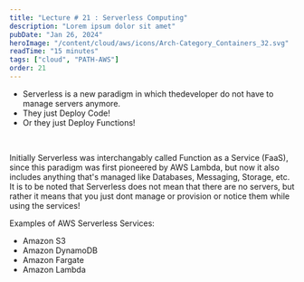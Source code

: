 ```yaml
---
title: "Lecture # 21 : Serverless Computing"
description: "Lorem ipsum dolor sit amet"
pubDate: "Jan 26, 2024"
heroImage: "/content/cloud/aws/icons/Arch-Category_Containers_32.svg"
readTime: "15 minutes"
tags: ["cloud", "PATH-AWS"]
order: 21
---
```



<Section
	link="serverless-intro"
	title="What's Serverless?"
	imageUrl="/content/cloud/aws/icons/Arch_Amazon-Elastic-Container-Service_32.svg"
/>

- Serverless is a new paradigm in which thedeveloper do not have to manage servers anymore.
- They just Deploy Code!
- Or they just Deploy Functions!

<br />

Initially Serverless was interchangably called Function as a Service (FaaS), since this paradigm was first pioneered by AWS Lambda, but now
it also includes anything that's managed like Databases, Messaging, Storage, etc. It is to be noted that Serverless does not mean that there
are no servers, but rather it means that you just dont manage or provision or notice them while using the services!

Examples of AWS Serverless Services:

- Amazon S3
- Amazon DynamoDB
- Amazon Fargate
- Amazon Lambda